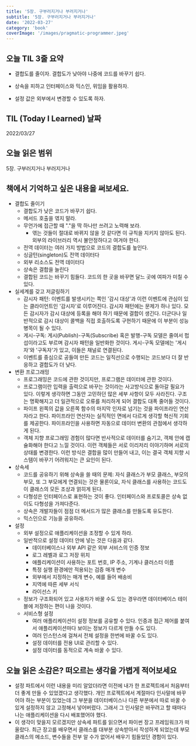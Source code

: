 ```yaml
---
title: '5장. 구부러지거나 부러지거나'
subtitle: '5장. 구부러지거나 부러지거나'
date: '2022-03-27'
category: 'book'
coverImage: '/images/pragmatic-programmer.jpeg'
---
```


## 오늘 TIL 3줄 요약

- 결합도를 줄이자. 결합도가 낮아야 나중에 코드를 바꾸기 쉽다.

- 상속을 피하고 인터페이스와 믹스인, 위임을 활용하자.

- 설정 값은 외부에서 변경할 수 있도록 하자.

## TIL (Today I Learned) 날짜

2022/03/27

## 오늘 읽은 범위

5장. 구부러지거나 부러지거나

## 책에서 기억하고 싶은 내용을 써보세요.

- 결합도 줄이기
  - 결합도가 낮은 코드가 바꾸기 쉽다.
  - 메서드 호출을 엮지 말라.
  - 무언가에 접근할 때 "."을 딱 하나만 쓰려고 노력해 보라.
    - 엮는 것들이 절대로 바뀌지 않을 것 같다면 이 규칙을 지키지 않아도 된다. 외부의 라이브러리 역시 불안정하다고 여겨야 한다.
  - 전역 데이터는 여러 가지 방법으로 코드의 결합도를 높인다.
  - 싱글턴(singleton)도 전역 데이터다
  - 외부 리소스도 전역 데이터다
  - 상속은 결합을 늘린다
  - 결합된 코드는 바꾸기 힘들다. 코드의 한 곳을 바꾸면 달느 곳에 여파가 미칠 수 있다.
- 실세계를 갖고 저글링하기
  - 감시자 패턴: 이벤트를 발생시키는 쪽인 '감시 대상'과 이런 이벤트에 관심이 있는 클라이언트인 '감시자'로 이루어진다. 감시자 패턴에는 문제가 하나 있다. 모든 감시자가 감시 대상에 등록을 해야 하기 때문에 결합이 생긴다. 더군다나 일반적으로 감시 대상이 콜백을 직접 호출하도록 구현하기 때문에 이 부분이 성능 병목이 될 수 있다.
  - 게시-구독: 게시(Publish)-구독(Subscribe) 혹은 발행-구독 모델은 줄여서 펍섭이라고도 부르며 감시자 패턴을 일반화한 것이다. 게시-구독 모델에는 '게시자'와 '구독자'가 있고, 이들은 채널로 연결된다.
  - 이벤트를 중심으로 공들여 만든 코드는 일직선으로 수행되는 코드보다 더 잘 반응하고 결합도가 더 낮다.
- 변환 프로그래밍
  - 프로그래밍은 코드에 관한 것이지만, 프로그램은 데이터에 관한 것이다.
  - 프로그램이란 입력을 출력으로 바꾸는 것이라는 사고방식으로 돌아갈 필요가 있다. 이렇게 생각하면 그동안 고민하던 많은 세부 사항이 모두 사라진다. 구조는 명확해지고 더 일관적으로 오류를 처리하게 되어 결합도 대폭 줄어들 것이다.
  - 파이프 왼쪽의 값을 오른쪽 함수의 마지막 인자로 넘기는 것을 파이프라인 연산자라고 한다. 파이프라인 연산자는 실직적인 면에서 다르게 생각할 혁신적 기회를 제공한다. 파이프라인을 사용하면 자동으로 데이터 변환의 관점에서 생각하게 된다.
  - 객체 지향 프로그래밍 경험이 많다면 반사적으로 데이터를 숨기고, 객체 안에 캡슐화해야 한다고 느낄 것이다. 이런 객체들은 서로 이리저리 이야기하며 서로의 상태를 변경한다. 이런 방식은 결합을 많이 만들어 내고, 이는 결국 객체 지향 시스템이 바꾸기 어려워지는 큰 요인이 된다.
- 상속세
  - 코드를 공유하기 위해 상속을 쓸 때의 문제: 자식 클래스가 부모 클래스, 부모의 부모, 또 그 부모에게 연결되는 것은 물론이요, 자식 클래스를 사용하는 코드도 이 클래스의 모든 조상과 얽히게 된다.
  - 다형성은 인터페이스로 표현하는 것이 좋다. 인터페이스와 프로토콜은 상속 없이도 다형성을 가져다준다.
  - 상속은 개발자들이 점점 더 메서드가 많은 클래스를 만들도록 유도한다.
  - 믹스인으로 기능을 공유하라.
- 설정
  - 외부 설정으로 애플리케이션을 조정할 수 있게 하라.
  - 일반적으로 설정 데이터 안에 넣는 것은 다음과 같다.
    - 데이터베이스나 외부 API 같은 외부 서비스의 인증 정보
    - 로그 레벨과 로그 저장 위치
    - 애플리케이션이 사용하는 포트 번호, IP 주소, 기계나 클러스터 이름
    - 특정 실행 환경에만 적용되는 검증 매개 변수
    - 외부에서 지정하는 매개 변수, 예를 들어 배송비
    - 지역에 따른 세부 서식
    - 라이선스 키
  - 정보가 구조화되어 있고 사용자가 바꿀 수도 있는 경우라면 데이터베이스 테이블에 저장하는 편이 나을 것이다.
  - 서비스형 설정
    - 여러 애플리케이션이 설정 정보를 공유할 수 있다. 인증과 접근 제어를 붙여서 애플리케이션마다 보이는 정보가 다르게 만들 수도 있다.
    - 여러 인스턴스에 걸쳐서 전체 설정을 한번에 바꿀 수도 있다.
    - 설정 데이터를 전용 UI로 관리할 수 있다.
    - 설정 데이터를 동적으로 계속 바꿀 수 있다.

## 오늘 읽은 소감은? 떠오르는 생각을 가볍게 적어보세요

- 설정 파트에서 이런 내용을 미리 알았더라면 이전에 내가 한 프로젝트에서 처음부터 더 좋게 만들 수 있었겠다고 생각했다. 개인 프로젝트에서 계절마다 인사말에 바꾸어야 하는 부분이 있었는데 그 부분을 데이터베이스나 다른 부분에서 따로 바꿀 수 있게 설정하지 않고 고정해서 넣어버렸다. 그래서 그 인사말은 바꾸려고 할 때마다 나는 애플리케이션을 다시 배포했어야 했다.
- 이 생각이 맞을지 모르겠지만 상속세 파트를 읽으면서 파이썬 장고 프레임워크가 떠올랐다. 최근 장고를 배우면서 클래스를 대부분 상속받아서 작성하게 되었는데 부모 클래스의 메소드, 변수들을 전부 알 수가 없어서 배우기 힘들었던 경험이 있다.
